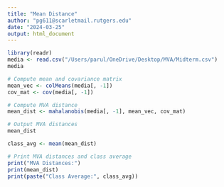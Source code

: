 ---
title: "Mean Distance"
author: "pg611@scarletmail.rutgers.edu"
date: "2024-03-25"
output: html_document
---


```{r}
library(readr)
media <- read.csv("/Users/parul/OneDrive/Desktop/MVA/Midterm.csv")
media
```


```{r}
# Compute mean and covariance matrix
mean_vec <- colMeans(media[, -1])
cov_mat <- cov(media[, -1])
```

```{r}
# Compute MVA distance
mean_dist <- mahalanobis(media[, -1], mean_vec, cov_mat)
```


```{r}
# Output MVA distances
mean_dist
```


```{r}
class_avg <- mean(mean_dist)

# Print MVA distances and class average
print("MVA Distances:")
print(mean_dist)
print(paste("Class Average:", class_avg))
```


